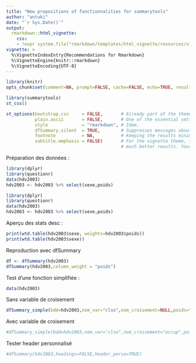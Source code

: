 ```yaml
---
title: "New propositions of functionnalities for summarytools"
author: "antuki"
date: "`r Sys.Date()`"
output: 
  rmarkdown::html_vignette: 
    css: 
    - !expr system.file("rmarkdown/templates/html_vignette/resources/vignette.css", package = "rmarkdown")
vignette: >
  %\VignetteIndexEntry{Recommendations for Rmarkdown}
  %\VignetteEngine{knitr::rmarkdown}
  %\VignetteEncoding{UTF-8}
---
```


```r
library(knitr)
opts_chunk$set(comment=NA, prompt=FALSE, cache=FALSE, echo=TRUE, results='asis')
```
```r
library(summarytools)
st_css()

st_options(bootstrap.css     = FALSE,       # Already part of the theme so no need for it
           plain.ascii       = FALSE,       # One of the essential settings
           style             = "rmarkdown", # Idem.
           dfSummary.silent  = TRUE,        # Suppresses messages about temporary files
           footnote          = NA,          # Keeping the results minimalistic
           subtitle.emphasis = FALSE)       # For the vignette theme, this gives
                                            # much better results. Your mileage may vary.

```




Préparation des données :

```r
library(dplyr)
library(questionr)
data(hdv2003)
hdv2003 <- hdv2003 %>% select(sexe,poids)
```

```r
library(dplyr)
library(questionr)
data(hdv2003)
hdv2003 <- hdv2003 %>% select(sexe,poids)
```

Aperçu des stats desc : 

```r
print(wtd.table(hdv2003$sexe, weights=hdv2003$poids))
print(wtd.table(hdv2003$sexe))
```

Reproduction avec dfSummary

```r
df <- dfSummary(hdv2003)
dfSummary(hdv2003,column_weight = "poids")
```

Test d'une fonction simplifiée : 
```r
data(hdv2003)
```

Sans variable de croisement
```r
dfSummary_simple(bdd=hdv2003,nom_var="clso",nom_croisement=NULL,poids="poids",filtres="freres.soeurs!=8",header_perso=TRUE)
```

Avec variable de croisement
```r
#dfSummary_simple(bdd=hdv2003,nom_var="clso",nom_croisement="occup",poids="poids",filtres="freres.soeurs!=8")
```

Tester header personnalisé

```r
#dfSummary(hdv2003,headings=FALSE,header_perso=TRUE)
```
